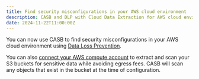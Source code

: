 ```yaml
---
title: Find security misconfigurations in your AWS cloud environment
description: CASB and DLP with Cloud Data Extraction for AWS cloud environments
date: 2024-11-22T11:00:00Z
---
```



You can now use CASB to find security misconfigurations in your AWS cloud environment using [Data Loss Prevention](/cloudflare-one/policies/data-loss-prevention/).

You can also [connect your AWS compute account](/cloudflare-one/applications/casb/casb-integrations/aws-s3/#compute-account) to extract and scan your S3 buckets for sensitive data while avoiding egress fees. CASB will scan any objects that exist in the bucket at the time of configuration.

<Render file="casb/aws-compute-account" product="cloudflare-one" />
